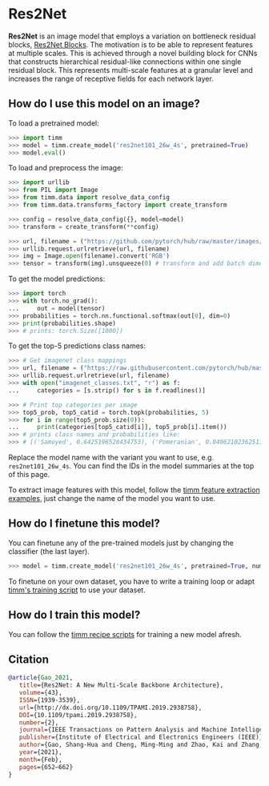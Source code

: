 # Res2Net

**Res2Net** is an image model that employs a variation on bottleneck residual blocks, [Res2Net Blocks](https://paperswithcode.com/method/res2net-block). The motivation is to be able to represent features at multiple scales. This is achieved through a novel building block for CNNs that constructs hierarchical residual-like connections within one single residual block. This represents multi-scale features at a granular level and increases the range of receptive fields for each network layer.

## How do I use this model on an image?

To load a pretrained model:

```py
>>> import timm
>>> model = timm.create_model('res2net101_26w_4s', pretrained=True)
>>> model.eval()
```

To load and preprocess the image:

```py 
>>> import urllib
>>> from PIL import Image
>>> from timm.data import resolve_data_config
>>> from timm.data.transforms_factory import create_transform

>>> config = resolve_data_config({}, model=model)
>>> transform = create_transform(**config)

>>> url, filename = ("https://github.com/pytorch/hub/raw/master/images/dog.jpg", "dog.jpg")
>>> urllib.request.urlretrieve(url, filename)
>>> img = Image.open(filename).convert('RGB')
>>> tensor = transform(img).unsqueeze(0) # transform and add batch dimension
```

To get the model predictions:

```py
>>> import torch
>>> with torch.no_grad():
...     out = model(tensor)
>>> probabilities = torch.nn.functional.softmax(out[0], dim=0)
>>> print(probabilities.shape)
>>> # prints: torch.Size([1000])
```

To get the top-5 predictions class names:

```py
>>> # Get imagenet class mappings
>>> url, filename = ("https://raw.githubusercontent.com/pytorch/hub/master/imagenet_classes.txt", "imagenet_classes.txt")
>>> urllib.request.urlretrieve(url, filename) 
>>> with open("imagenet_classes.txt", "r") as f:
...     categories = [s.strip() for s in f.readlines()]

>>> # Print top categories per image
>>> top5_prob, top5_catid = torch.topk(probabilities, 5)
>>> for i in range(top5_prob.size(0)):
...     print(categories[top5_catid[i]], top5_prob[i].item())
>>> # prints class names and probabilities like:
>>> # [('Samoyed', 0.6425196528434753), ('Pomeranian', 0.04062102362513542), ('keeshond', 0.03186424449086189), ('white wolf', 0.01739676296710968), ('Eskimo dog', 0.011717947199940681)]
```

Replace the model name with the variant you want to use, e.g. `res2net101_26w_4s`. You can find the IDs in the model summaries at the top of this page.

To extract image features with this model, follow the [timm feature extraction examples](../feature_extraction), just change the name of the model you want to use.

## How do I finetune this model?

You can finetune any of the pre-trained models just by changing the classifier (the last layer).

```py
>>> model = timm.create_model('res2net101_26w_4s', pretrained=True, num_classes=NUM_FINETUNE_CLASSES)
```
To finetune on your own dataset, you have to write a training loop or adapt [timm's training
script](https://github.com/rwightman/pytorch-image-models/blob/master/train.py) to use your dataset.

## How do I train this model?

You can follow the [timm recipe scripts](../training_script) for training a new model afresh.

## Citation

```BibTeX
@article{Gao_2021,
   title={Res2Net: A New Multi-Scale Backbone Architecture},
   volume={43},
   ISSN={1939-3539},
   url={http://dx.doi.org/10.1109/TPAMI.2019.2938758},
   DOI={10.1109/tpami.2019.2938758},
   number={2},
   journal={IEEE Transactions on Pattern Analysis and Machine Intelligence},
   publisher={Institute of Electrical and Electronics Engineers (IEEE)},
   author={Gao, Shang-Hua and Cheng, Ming-Ming and Zhao, Kai and Zhang, Xin-Yu and Yang, Ming-Hsuan and Torr, Philip},
   year={2021},
   month={Feb},
   pages={652–662}
}
```

<!--
Type: model-index
Collections:
- Name: Res2Net
  Paper:
    Title: 'Res2Net: A New Multi-scale Backbone Architecture'
    URL: https://paperswithcode.com/paper/res2net-a-new-multi-scale-backbone
Models:
- Name: res2net101_26w_4s
  In Collection: Res2Net
  Metadata:
    FLOPs: 10415881200
    Parameters: 45210000
    File Size: 181456059
    Architecture:
    - Batch Normalization
    - Convolution
    - Global Average Pooling
    - ReLU
    - Res2Net Block
    Tasks:
    - Image Classification
    Training Techniques:
    - SGD with Momentum
    - Weight Decay
    Training Data:
    - ImageNet
    Training Resources: 4x Titan Xp GPUs
    ID: res2net101_26w_4s
    LR: 0.1
    Epochs: 100
    Crop Pct: '0.875'
    Momentum: 0.9
    Batch Size: 256
    Image Size: '224'
    Weight Decay: 0.0001
    Interpolation: bilinear
  Code: https://github.com/rwightman/pytorch-image-models/blob/d8e69206be253892b2956341fea09fdebfaae4e3/timm/models/res2net.py#L152
  Weights: https://github.com/rwightman/pytorch-image-models/releases/download/v0.1-res2net/res2net101_26w_4s-02a759a1.pth
  Results:
  - Task: Image Classification
    Dataset: ImageNet
    Metrics:
      Top 1 Accuracy: 79.19%
      Top 5 Accuracy: 94.43%
- Name: res2net50_14w_8s
  In Collection: Res2Net
  Metadata:
    FLOPs: 5403546768
    Parameters: 25060000
    File Size: 100638543
    Architecture:
    - Batch Normalization
    - Convolution
    - Global Average Pooling
    - ReLU
    - Res2Net Block
    Tasks:
    - Image Classification
    Training Techniques:
    - SGD with Momentum
    - Weight Decay
    Training Data:
    - ImageNet
    Training Resources: 4x Titan Xp GPUs
    ID: res2net50_14w_8s
    LR: 0.1
    Epochs: 100
    Crop Pct: '0.875'
    Momentum: 0.9
    Batch Size: 256
    Image Size: '224'
    Weight Decay: 0.0001
    Interpolation: bilinear
  Code: https://github.com/rwightman/pytorch-image-models/blob/d8e69206be253892b2956341fea09fdebfaae4e3/timm/models/res2net.py#L196
  Weights: https://github.com/rwightman/pytorch-image-models/releases/download/v0.1-res2net/res2net50_14w_8s-6527dddc.pth
  Results:
  - Task: Image Classification
    Dataset: ImageNet
    Metrics:
      Top 1 Accuracy: 78.14%
      Top 5 Accuracy: 93.86%
- Name: res2net50_26w_4s
  In Collection: Res2Net
  Metadata:
    FLOPs: 5499974064
    Parameters: 25700000
    File Size: 103110087
    Architecture:
    - Batch Normalization
    - Convolution
    - Global Average Pooling
    - ReLU
    - Res2Net Block
    Tasks:
    - Image Classification
    Training Techniques:
    - SGD with Momentum
    - Weight Decay
    Training Data:
    - ImageNet
    Training Resources: 4x Titan Xp GPUs
    ID: res2net50_26w_4s
    LR: 0.1
    Epochs: 100
    Crop Pct: '0.875'
    Momentum: 0.9
    Batch Size: 256
    Image Size: '224'
    Weight Decay: 0.0001
    Interpolation: bilinear
  Code: https://github.com/rwightman/pytorch-image-models/blob/d8e69206be253892b2956341fea09fdebfaae4e3/timm/models/res2net.py#L141
  Weights: https://github.com/rwightman/pytorch-image-models/releases/download/v0.1-res2net/res2net50_26w_4s-06e79181.pth
  Results:
  - Task: Image Classification
    Dataset: ImageNet
    Metrics:
      Top 1 Accuracy: 77.99%
      Top 5 Accuracy: 93.85%
- Name: res2net50_26w_6s
  In Collection: Res2Net
  Metadata:
    FLOPs: 8130156528
    Parameters: 37050000
    File Size: 148603239
    Architecture:
    - Batch Normalization
    - Convolution
    - Global Average Pooling
    - ReLU
    - Res2Net Block
    Tasks:
    - Image Classification
    Training Techniques:
    - SGD with Momentum
    - Weight Decay
    Training Data:
    - ImageNet
    Training Resources: 4x Titan Xp GPUs
    ID: res2net50_26w_6s
    LR: 0.1
    Epochs: 100
    Crop Pct: '0.875'
    Momentum: 0.9
    Batch Size: 256
    Image Size: '224'
    Weight Decay: 0.0001
    Interpolation: bilinear
  Code: https://github.com/rwightman/pytorch-image-models/blob/d8e69206be253892b2956341fea09fdebfaae4e3/timm/models/res2net.py#L163
  Weights: https://github.com/rwightman/pytorch-image-models/releases/download/v0.1-res2net/res2net50_26w_6s-19041792.pth
  Results:
  - Task: Image Classification
    Dataset: ImageNet
    Metrics:
      Top 1 Accuracy: 78.57%
      Top 5 Accuracy: 94.12%
- Name: res2net50_26w_8s
  In Collection: Res2Net
  Metadata:
    FLOPs: 10760338992
    Parameters: 48400000
    File Size: 194085165
    Architecture:
    - Batch Normalization
    - Convolution
    - Global Average Pooling
    - ReLU
    - Res2Net Block
    Tasks:
    - Image Classification
    Training Techniques:
    - SGD with Momentum
    - Weight Decay
    Training Data:
    - ImageNet
    Training Resources: 4x Titan Xp GPUs
    ID: res2net50_26w_8s
    LR: 0.1
    Epochs: 100
    Crop Pct: '0.875'
    Momentum: 0.9
    Batch Size: 256
    Image Size: '224'
    Weight Decay: 0.0001
    Interpolation: bilinear
  Code: https://github.com/rwightman/pytorch-image-models/blob/d8e69206be253892b2956341fea09fdebfaae4e3/timm/models/res2net.py#L174
  Weights: https://github.com/rwightman/pytorch-image-models/releases/download/v0.1-res2net/res2net50_26w_8s-2c7c9f12.pth
  Results:
  - Task: Image Classification
    Dataset: ImageNet
    Metrics:
      Top 1 Accuracy: 79.19%
      Top 5 Accuracy: 94.37%
- Name: res2net50_48w_2s
  In Collection: Res2Net
  Metadata:
    FLOPs: 5375291520
    Parameters: 25290000
    File Size: 101421406
    Architecture:
    - Batch Normalization
    - Convolution
    - Global Average Pooling
    - ReLU
    - Res2Net Block
    Tasks:
    - Image Classification
    Training Techniques:
    - SGD with Momentum
    - Weight Decay
    Training Data:
    - ImageNet
    Training Resources: 4x Titan Xp GPUs
    ID: res2net50_48w_2s
    LR: 0.1
    Epochs: 100
    Crop Pct: '0.875'
    Momentum: 0.9
    Batch Size: 256
    Image Size: '224'
    Weight Decay: 0.0001
    Interpolation: bilinear
  Code: https://github.com/rwightman/pytorch-image-models/blob/d8e69206be253892b2956341fea09fdebfaae4e3/timm/models/res2net.py#L185
  Weights: https://github.com/rwightman/pytorch-image-models/releases/download/v0.1-res2net/res2net50_48w_2s-afed724a.pth
  Results:
  - Task: Image Classification
    Dataset: ImageNet
    Metrics:
      Top 1 Accuracy: 77.53%
      Top 5 Accuracy: 93.56%
-->